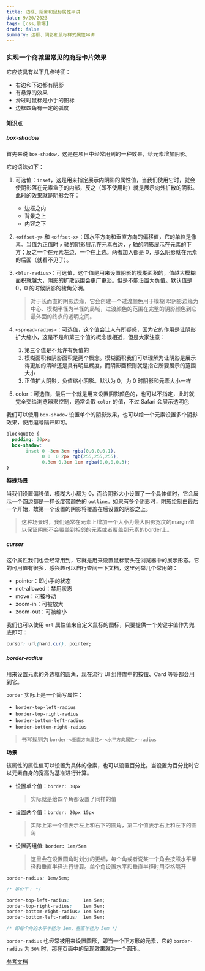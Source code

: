 ```yaml
---
title: 边框、阴影和鼠标属性串讲
date: 9/20/2023
tags: [css,前端]
draft: false
summary: 边框、阴影和鼠标样式属性串讲
---
```


### 实现一个商城里常见的商品卡片效果

它应该具有以下几点特征：

*   右边和下边都有阴影
*   有悬浮的效果
*   滑过时鼠标是小手的图标
*   边框四角有一定的弧度

#### 知识点

##### box-shadow

首先来说 `box-shadow`，这是在项目中经常用到的一种效果，给元素增加阴影。

它的语法如下：

1.  可选值：`inset`，这是用来指定展示内阴影的属性值，当我们使用它时，就会使阴影落在元素盒子的内部，反之（即不使用时）就是展示向外扩散的阴影。此时的效果就是阴影会在：

    *   边框之内
    *   背景之上
    *   内容之下
2.  `<offset-y>` 和 `<offset-x>`：即水平方向和垂直方向的偏移值，它的单位是像素。当值为正值时 `x` 轴的阴影展示在元素右边，`y` 轴的阴影展示在元素的下方；反之一个在元素左边，一个在上边。两者加入都是 0，那么阴影就在元素的后面（就看不见了）。
3.  `<blur-radius>`：可选值，这个值是用来设置阴影的模糊面积的，值越大模糊面积就越大，阴影的扩散范围会更广更淡。但是不能设置为负值。默认值是0，0 的时候阴影的棱角分明。

    > 对于长而直的阴影边缘，它会创建一个过渡颜色用于模糊 以阴影边缘为中心、模糊半径为半径的局域，过渡颜色的范围在完整的阴影颜色到它最外面的终点的透明之间。
4.  `<spread-radius>`：可选值，这个值会让人有所疑惑，因为它的作用是让阴影扩大缩小，这是不是和第三个值的概念很相近，但是大家注意：

    1.  第三个值是不允许有负值的
    2.  模糊面积和阴影面积是两个概念。模糊面积我们可以理解为让阴影是展示得更加的清晰还是具有明显糊度，而阴影面积则就是指它所要展示的范围大小
    3.  正值扩大阴影，负值缩小阴影。默认为 0，为 0 时阴影和元素大小一样
5.  color：可选值，最后一个就是用来设置阴影颜色的，也可以不指定，此时就完全交给浏览器来控制，通常会取 `color` 的值，不过 Safari 会展示透明色

我们可以使用 `box-shadow` 设置单个的阴影效果，也可以给一个元素设置多个阴影效果，使用逗号隔开即可。

```css
blockquote {
  padding: 20px;
  box-shadow:
       inset 0 -3em 3em rgba(0,0,0,0.1),
             0 0  0 2px rgb(255,255,255),
             0.3em 0.3em 1em rgba(0,0,0,0.3);
}
```

**特殊场景**

当我们设置偏移值、模糊大小都为 0，而给阴影大小设置了一个具体值时，它会展示一个四边都是一样长度带颜色的 `outline`。如果有多个阴影时，阴影绘制由最后一个开始，故第一个设置的阴影将覆盖在后设置的阴影之上。

> 这种场景时，我们通常在元素上增加一个大小为最大阴影宽度的margin值以保证阴影不会覆盖到相邻的元素或者覆盖到元素的border上。

##### cursor

这个属性我们也会经常用到，它就是用来设置鼠标箭头在浏览器中的展示形态。它的可用值有很多，感兴趣可以自行查阅一下文档，这里列举几个常用的：

*   pointer：即小手的状态
*   not-allowed：禁用状态
*   move：可被移动
*   zoom-in：可被放大
*   zoom-out：可被缩小

我们也可以使用 `url` 属性值来自定义鼠标的图标，只要提供一个关键字值作为兜底即可：

```css
cursor: url(hand.cur), pointer;
```

##### border-radius

用来设置元素的外边框的圆角，现在流行 UI 组件库中的按钮、Card 等等都会用到它。

`border` 实际上是一个简写属性：

*   `border-top-left-radius`
*   `border-top-right-radius`
*   `border-bottom-left-radius`
*   `border-bottom-right-radius`

> 书写规则为 `border-<垂直方向属性>-<水平方向属性>-radius`

**场景**

该属性的属性值可以设置为具体的像素，也可以设置百分比。当设置为百分比时它以元素自身的宽高为基准进行计算。

*   设置单个值：`border: 30px`

    > 实际就是给四个角都设置了同样的值
*   设置两个值：`border: 20px 15px`

    > 实际上第一个值表示左上和右下的圆角，第二个值表示右上和左下的圆角
*   设置两组值: `border: 1em/5em`

    > 这里会在设置圆角时划分的更细，每个角或者说某一个角会按照水平半径和垂直半径进行计算。单个角设置水平和垂直半径时用空格隔开

```css
border-radius: 1em/5em;

/* 等价于： */

border-top-left-radius:     1em 5em;
border-top-right-radius:    1em 5em;
border-bottom-right-radius: 1em 5em;
border-bottom-left-radius:  1em 5em;

/* 即每个角的水平半径为 1em，垂直半径为 5em */
```

`border-radius` 也经常被用来设置圆形，即当一个正方形的元素，它的 `border-radius` 为 `50%` 时，那在页面中的呈现效果就为一个圆形。

[参考文档](https://developer.mozilla.org/zh-CN/docs/Web/CSS/border-radius)

